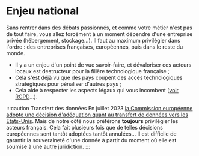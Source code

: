# Enjeu national

Sans rentrer dans des débats passionnés, et comme votre métier n'est pas de tout faire, vous allez forcément à un moment dépendre d'une entreprise privée (hébergement, stockage…). Il faut au maximum privilégier dans l'ordre : des entreprises françaises, européennes, puis dans le reste du monde.

- Il y a un enjeu d'un point de vue savoir-faire, et dévaloriser ces acteurs locaux est destructeur pour la filière technologique française ;
- Cela s'est déjà vu que des pays coupent des accès technologiques stratégiques pour pénaliser d'autres pays ;
- Cela aide à respecter les aspects légaux qui vous incombent ([voir RGPD](legal/data-protection.mdx)…).

:::caution Transfert des données
En juillet 2023 [la Commission européenne adopte une décision d'adéquation quant au transfert de données vers les États-Unis](https://www.cnil.fr/fr/transferts-de-donnees-vers-les-etats-unis-la-commission-europeenne-adopte-une-nouvelle-decision). Mais de notre côté nous préférons **toujours** privilégier les acteurs français. Cela fait plusieurs fois que de telles décisions européennes sont tantôt adoptées tantôt annulées… Il est difficile de garantir la souveraineté d'une donnée à partir du moment où elle est soumise à une autre juridiction.
:::
